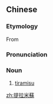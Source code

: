 {{also|提拉米苏}}
==Chinese==
{{zh-forms|s=提拉米苏}}

===Etymology===
From {{etyl|it|zh}} {{m|it|tiramisù}}

===Pronunciation===
{{zh-pron
|m=tílāmǐsū
|cat=n
}}

===Noun===
{{zh-noun}}

# [[tiramisu]]

[[zh:提拉米蘇]]